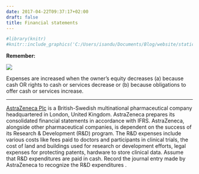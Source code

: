 ```yaml
---
date: 2017-04-22T09:37:17+02:00
draft: false
title: Financial statements
---
```


```r
#library(knitr)
#knitr::include_graphics('C:/Users/isandu/Documents/Blog/website/static/img/ER.PNG')
```

**Remember:**


![](/static/img/futuna.png) 

Expenses are increased when the owner's equity decreases (a) because cash OR rights to cash or services decrease or (b) because obligations to offer cash or services increase.

***

[AstraZeneca Plc](https://drive.google.com/file/d/0B5iOWuUx99FWdjQ4T3FtYUIzQ1U/view?usp=sharing) is a British-Swedish multinational pharmaceutical company headquartered in London, United Kingdom. AstraZeneca prepares its consolidated financial statements in accordance with IFRS. AstraZeneca, alongside other pharmaceutical companies, is dependent on the success of its Research & Development (R&D) program. The R&D expenses include various costs like fees paid to doctors and participants in clinical trials, the cost of land and buildings used for research or development efforts, legal expenses for protecting patents, hardware to store clinical data. Assume that R&D expenditures are paid in cash. Record the journal entry made by AstraZeneca to recognize the R&D expenditures .